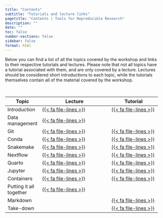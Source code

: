 ```yaml
---
title: "Contents"
subtitle: "Tutorials and lecture links"
pagetitle: "Contents | Tools for Reproducible Research"
description: ""
date: ""
toc: false
number-sections: false
sidebar: false
format: html
---
```


Below you can find a list of all the topics covered by the workshop and links to
their respective tutorials and lectures. Please note that not all topics have a
tutorial associated with them, and are only covered by a lecture. Lectures
should be considered short introductions to each topic, while the tutorials
themselves contain all of the material covered by the workshop.

<br>

| Topic                   | Lecture                                                                | Tutorial                                         |
| ----------------------- | ---------------------------------------------------------------------- | ------------------------------------------------ |
| Introduction            | [{{< fa file-lines >}}](lectures/introduction/introduction.html)       | [{{< fa file-lines >}}](pages/introduction.html) |
| Data management         | [{{< fa file-lines >}}](lectures/data-management/data-management.html) |                                                  |
| Git                     | [{{< fa file-lines >}}](lectures/git/git.html)                         | [{{< fa file-lines >}}](pages/git.html)          |
| Conda                   | [{{< fa file-lines >}}](lectures/conda/conda.html)                     | [{{< fa file-lines >}}](pages/conda.html)        |
| Snakemake               | [{{< fa file-lines >}}](lectures/snakemake/snakemake.html)             | [{{< fa file-lines >}}](pages/snakemake.html)    |
| Nextflow                | [{{< fa file-lines >}}](lectures/nextflow/nextflow.html)               | [{{< fa file-lines >}}](pages/nextflow.html)     |
| Quarto                  | [{{< fa file-lines >}}](lectures/quarto/quarto.html)                   | [{{< fa file-lines >}}](pages/quarto.html)       |
| Jupyter                 | [{{< fa file-lines >}}](lectures/jupyter/jupyter.html)                 | [{{< fa file-lines >}}](pages/jupyter.html)      |
| Containers              | [{{< fa file-lines >}}](lectures/containers/containers.html)           | [{{< fa file-lines >}}](pages/containers.html)   |
| Putting it all together | [{{< fa file-lines >}}](lectures/git/git.html)                         |                                                  |
| Markdown                |                                                                        | [{{< fa file-lines >}}](pages/markdown.html)     |
| Take-down               |                                                                        | [{{< fa file-lines >}}](pages/take-down.html)    |
